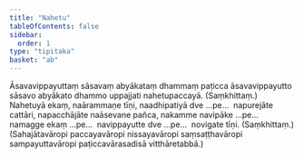 ```yaml
---
title: "Nahetu"
tableOfContents: false
sidebar:
  order: 1
type: "tipitaka"
basket: "ab"
---
```



<DynamicBreadcrumb />

<Division number="52">

<Paragraph number="1689">
Āsavavippayuttaṃ sāsavaṃ abyākataṃ dhammaṃ paṭicca āsavavippayutto sāsavo abyākato dhammo uppajjati nahetupaccayā. (Saṃkhittaṃ.)
</Paragraph>

</Division>
<Division number="53">

<Paragraph number="1690">
Nahetuyā ekaṃ, naārammaṇe tīṇi, naadhipatiyā dve …pe…  napurejāte cattāri, napacchājāte naāsevane pañca, nakamme navipāke …pe…  namagge ekaṃ …pe…  navippayutte dve …pe…  novigate tīṇi. (Saṃkhittaṃ.)
</Paragraph>

<Paragraph number="1691">
(Sahajātavāropi paccayavāropi nissayavāropi saṃsaṭṭhavāropi sampayuttavāropi paṭiccavārasadisā vitthāretabbā.)
</Paragraph>
</Division>